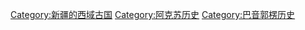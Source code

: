 {{catmore}}

[[Category:新疆的西域古国|Category:新疆的西域古国]]
[[Category:阿克苏历史|Category:阿克苏历史]]
[[Category:巴音郭楞历史|Category:巴音郭楞历史]]